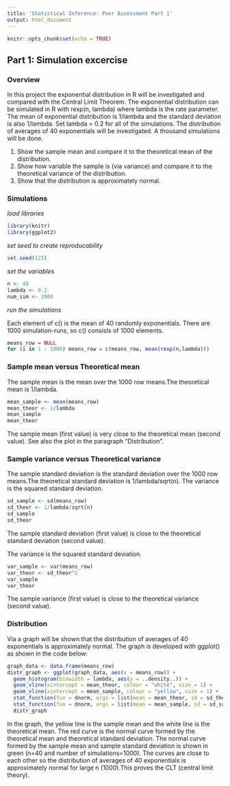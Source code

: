 ---
title: 'Statistical Inference: Peer Assessment Part 1'
output: html_document
---

```{r setup, include=FALSE}
knitr::opts_chunk$set(echo = TRUE)
```

## Part 1: Simulation excercise

### Overview

In this project the exponential distribution in R will be investigated and compared with the Central Limit Theorem. The exponential distribution can be simulated in R with rexp(n, lambda) where lambda is the rate parameter. The mean of exponential distribution is 1/lambda and the standard deviation is also 1/lambda. Set lambda = 0.2 for all of the simulations. The distribution of averages of 40 exponentials will be investigated. A thousand simulations will be done.

1. Show the sample mean and compare it to the theoretical mean of the distribution.
2. Show how variable the sample is (via variance) and compare it to the theoretical variance of the distribution.
3. Show that the distribution is approximately normal.

### Simulations

*load libraries*
```{r libraries}
library(knitr)
library(ggplot2)
```

*set seed to create reproducability*
```{r seed}
set.seed(123)
```

*set the variables*
```{r variables}
n <- 40
lambda <- 0.2
num_sim <- 1000
```

*run the simulations*

Each element of c() is the mean of 40 randomly exponentials. There are 1000 simulation-runs, so c() consists of 1000 elements.
```{r simulations}
means_row = NULL
for (i in 1 : 1000) means_row = c(means_row, mean(rexp(n,lambda)))
```

### Sample mean versus Theoretical mean

The sample mean is the mean over the 1000 row means.The theoretical mean is 1/lambda. 
```{r means}
mean_sample <- mean(means_row) 
mean_theor <- 1/lambda
mean_sample
mean_theor
```
The sample mean (first value) is very close to the theoretical mean (second value). See also the plot in the paragraph "Distribution".

### Sample variance versus Theoretical variance

The sample standard deviation is the standard deviation over the 1000 row means.The theoretical standard deviation is 1/lambda/sqrt(n). 
The variance is the squared standard deviation.
```{r standard deviation}
sd_sample <- sd(means_row) 
sd_theor <- 1/lambda/sqrt(n)
sd_sample
sd_theor
```
The sample standard deviation (first value) is close to the theoretical standard deviation (second value).

The variance is the squared standard deviation.
```{r variance}
var_sample <- var(means_row) 
var_theor <- sd_theor^2
var_sample
var_theor
```
The sample variance (first value) is close to the theoretical variance (second value).

### Distribution

Via a graph will be shown that the distribution of averages of 40 exponentials is approximately normal. The graph is developed with ggplot() as shown in the code below:
```{r distribution graph}
graph_data <- data.frame(means_row)
distr_graph <- ggplot(graph_data, aes(x = means_row)) +
  geom_histogram(binwidth = lambda, aes(y = ..density..)) +
  geom_vline(xintercept = mean_theor, colour = "white", size = 1) +
  geom_vline(xintercept = mean_sample, colour = "yellow", size = 1) +
  stat_function(fun = dnorm, args = list(mean = mean_theor, sd = sd_theor), colour = "red") +
  stat_function(fun = dnorm, args = list(mean = mean_sample, sd = sd_sample), colour = "green")
  distr_graph
```

In the graph, the yellow line is the sample mean and the white line is the theoretical mean. The red curve is the normal curve formed by the theoretical mean and theoretical standard deviation. The normal curve formed by the sample mean and sample standard deviation is shown in green (n=40 and number of simulations=1000). The curves are close to each other so the distribution of averages of 40 exponentials is approximately normal for large n (1000).This proves the CLT (central limit theory).
